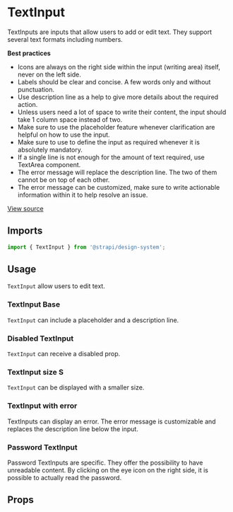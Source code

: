 

<Meta of={TextInputStories} />

# TextInput

TextInputs are inputs that allow users to add or edit text. They support several text formats including numbers.

**Best practices**

- Icons are always on the right side within the input (writing area) itself, never on the left side.
- Labels should be clear and concise. A few words only and without punctuation.
- Use description line as a help to give more details about the required action.
- Unless users need a lot of space to write their content, the input should take 1 column space instead of two.
- Make sure to use the placeholder feature whenever clarification are helpful on how to use the input.
- Make sure to use to define the input as required whenever it is absolutely mandatory.
- If a single line is not enough for the amount of text required, use TextArea component.
- The error message will replace the description line. The two of them cannot be on top of each other.
- The error message can be customized, make sure to write actionable information within it to help resolve an issue.

[View source](https://github.com/strapi/design-system/tree/main/packages/strapi-design-system/src/TextInput)

## Imports

```js
import { TextInput } from '@strapi/design-system';
```

## Usage

`TextInput` allow users to edit text.

### TextInput Base

`TextInput` can include a placeholder and a description line.

<Canvas of={TextInputStories.Base} />

### Disabled TextInput

`TextInput` can receive a disabled prop.

<Canvas of={TextInputStories.Disabled} />

### TextInput size S

`TextInput` can be displayed with a smaller size.

<Canvas of={TextInputStories.SizeS} />

### TextInput with error

TextInputs can display an error. The error message is customizable and replaces the description line below the input.

<Canvas of={TextInputStories.WithError} />

### Password TextInput

Password TextInputs are specific. They offer the possibility to have unreadable content. By clicking on the eye icon on
the right side, it is possible to actually read the password.

<Canvas of={TextInputStories.Password} />

## Props

<ArgsTable of={TextInput} />

